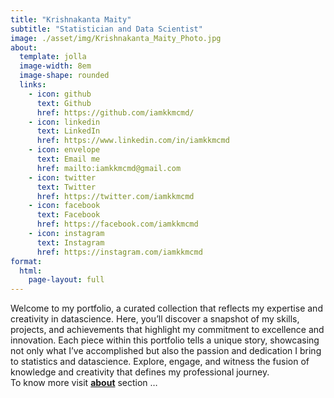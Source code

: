 ```yaml
---
title: "Krishnakanta Maity"
subtitle: "Statistician and Data Scientist"
image: ./asset/img/Krishnakanta_Maity_Photo.jpg
about:
  template: jolla
  image-width: 8em
  image-shape: rounded
  links:
    - icon: github
      text: Github
      href: https://github.com/iamkkmcmd/
    - icon: linkedin
      text: LinkedIn
      href: https://www.linkedin.com/in/iamkkmcmd
    - icon: envelope
      text: Email me
      href: mailto:iamkkmcmd@gmail.com
    - icon: twitter
      text: Twitter
      href: https://twitter.com/iamkkmcmd
    - icon: facebook
      text: Facebook
      href: https://facebook.com/iamkkmcmd
    - icon: instagram
      text: Instagram
      href: https://instagram.com/iamkkmcmd
format: 
  html:
    page-layout: full
---
```


:::{#heading}
Welcome to my portfolio, a curated collection that reflects my expertise and creativity in datascience. Here, you'll discover a snapshot of my skills, projects, and achievements that highlight my commitment to excellence and innovation. Each piece within this portfolio tells a unique story, showcasing not only what I've accomplished but also the passion and dedication I bring to statistics and datascience. Explore, engage, and witness the fusion of knowledge and creativity that defines my professional journey.
<br>
To know more visit [**about**](https://iamkkmcmd.github.io/about.html) section ...
<br>
:::






